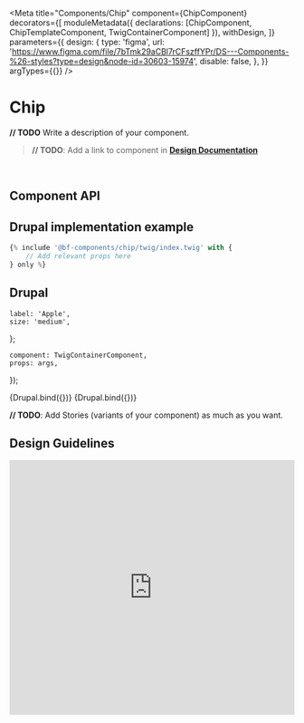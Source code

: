 
<Meta
    title="Components/Chip"
    component={ChipComponent}
    decorators={[
        moduleMetadata({ declarations: [ChipComponent, ChipTemplateComponent, TwigContainerComponent] }),
        withDesign,
    ]}
    parameters={{
        design: {
            type: 'figma',
            url: 'https://www.figma.com/file/7bTmk29aCBl7rCFszffYPr/DS---Components-%26-styles?type=design&node-id=30603-15974',
            disable: false,
        },
    }}
    argTypes={{}}
/>

# Chip

**// TODO** Write a description of your component.

> **// TODO**: Add a link to component in **[Design Documentation](https://zeroheight.com/79f1d3365/p/70ccb4--buttons)**

<br />

## Component API

<ArgsTable of={ChipComponent} />

## Drupal implementation example

```jsx
{% include '@bf-components/chip/twig/index.twig' with {
    // Add relevant props here
} only %}
```

## Drupal

    label: 'Apple',
    size: 'medium',
};

    component: TwigContainerComponent,
    props: args,
});

<Canvas withSource="none">
    <Story
        name="Drupal"
        height="300px"
        args={{
            elementPath: 'components/chip/_doc/template.drupal',
            ...commonProps,
        }}
    >
        {Drupal.bind({})}
    </Story>
</Canvas>

<Canvas withSource="none">
    <Story
        name="Drupal - With delete button"
        height="300px"
        args={{
            elementPath: 'components/chip/_doc/template.drupal',
            ...commonProps,
            deleteButton: "alert('You clicked the button')",
            deleteButtonAriaLabel: 'Will delete this tag / filter.',
        }}
    >
        {Drupal.bind({})}
    </Story>
</Canvas>

**// TODO**: Add Stories (variants of your component) as much as you want.

<!--
For now, Angular components ar not used, so it is hidden by default.

## Angular

  component: ChipTemplateComponent,
  props: args,
});

<Canvas withSource='none'>
    <Story
        name='Angular'
        args={{
            label: 'Chip'
        }}
    >
        {Angular.bind({})}
    </Story>
</Canvas>

## Angular implementation example

Please, read the [Implementation Page](/?path=/docs/implementation-angular--page).
-->

## Design Guidelines

<iframe
    width="100%"
    height="450"
    src="https://www.figma.com/embed?embed_host=share&url=https%3A%2F%2Fwww.figma.com%2Ffile%2F7bTmk29aCBl7rCFszffYPr%2FDS---Components-%2526-styles%3Ftype%3Ddesign%26node-id%3D30603-15974%26mode%3Ddesign%26t%3DlMHjWwZqVvznn1cl-4"
    frameBorder="0"
    allowFullScreen
></iframe>
